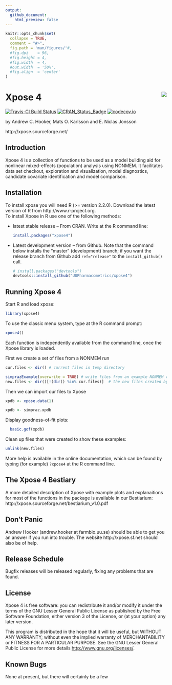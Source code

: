 ```yaml
---
output:
  github_document:
    html_preview: false
---
```


<!-- README.md is generated from README.Rmd. Please edit that file -->

```r
knitr::opts_chunk$set(
  collapse = TRUE,
  comment = "#>",
  fig.path = 'man/figures/'#,
  #fig.dpi    = 96,
  #fig.height = 4, 
  #fig.width  = 4, 
  #out.width  = '50%', 
  #fig.align  = 'center'
)
```

# Xpose 4 <a href="https://uupharmacometrics.github.io/xpose4/"><img src="man/figures/xposelogo.png" align="right" /></a>

[![Travis-CI Build Status](https://travis-ci.org/UUPharmacometrics/xpose4.svg?branch=master)](https://travis-ci.org/UUPharmacometrics/xpose4)
[![CRAN_Status_Badge](http://www.r-pkg.org/badges/version/xpose4)](https://CRAN.R-project.org/package=xpose4) 
[![codecov.io](https://codecov.io/github/UUPharmacometrics/xpose4/coverage.svg?branch=master)](https://codecov.io/github/UUPharmacometrics/xpose4?branch=master)


by Andrew C. Hooker, Mats O. Karlsson and E. Niclas Jonsson

http://xpose.sourceforge.net/


## Introduction

Xpose 4 is a collection of functions to be used as a model
building aid for nonlinear mixed-effects (population) analysis
using NONMEM. It facilitates data set checkout, exploration and
visualization, model diagnostics, candidate covariate identification
and model comparison.

## Installation

To install xpose you will need R (>= version 2.2.0). Download the latest version of R from http://www.r-project.org.  
To install Xpose in R use one of the following methods:

* latest stable release -- From CRAN.  Write at the R command line:

    ```r
    install.packages("xpose4")
    ```
     
* Latest development version -- from Github. Note that the command below installs the "master" 
(development) branch; if you want the release branch from Github add `ref="release"` to the
`install_github()` call. 

    ```r
    # install.packages("devtools")
    devtools::install_github("UUPharmacometrics/xpose4")
    ```

## Running Xpose 4

Start R and load xpose:
```r
library(xpose4)
```


To use the classic menu system, type at the R command prompt:
```r
xpose4()
```

Each function is independently available from the command
line, once the Xpose library is loaded. 

First we create a set of files from a NONMEM run
```r
cur.files <- dir() # current files in temp directory

simprazExample(overwrite = TRUE) # write files from an example NONMEM run
new.files <- dir()[!(dir() %in% cur.files)]  # the new files created by simprazExample
```

Then we can import our files to Xpose

```r
xpdb <- xpose.data(1) 
```


```r
xpdb <- simpraz.xpdb
```


Display goodness-of-fit plots:

```r
  basic.gof(xpdb)
```

Clean up files that were created to show these examples:
```r
unlink(new.files)
```


More help is available in the online documentation, which can be found by
typing (for example) `?xpose4` at the R command line.  


## The Xpose 4 Bestiary

A more detailed description of Xpose with example plots and explanaitions for
most of the functions in the package is available in our Bestiarium: 
http://xpose.sourceforge.net/bestiarium_v1.0.pdf


## Don't Panic

Andrew Hooker (andrew.hooker at farmbio.uu.se)
should be able to get you an answer if you run into trouble.  The
website http://xpose.sf.net  should also be of help.


## Release Schedule

Bugfix releases will be released regularly, fixing any problems that are
found. 


## License

Xpose 4 is free software: you can redistribute it and/or modify
it under the terms of the GNU Lesser General Public License as published by
the Free Software Foundation, either version 3 of the License, or
(at your option) any later version.

This program is distributed in the hope that it will be useful,
but WITHOUT ANY WARRANTY; without even the implied warranty of
MERCHANTABILITY or FITNESS FOR A PARTICULAR PURPOSE.  See the
GNU Lesser General Public License for more details 
<http://www.gnu.org/licenses/>.


## Known Bugs

None at present, but there will certainly be a few




